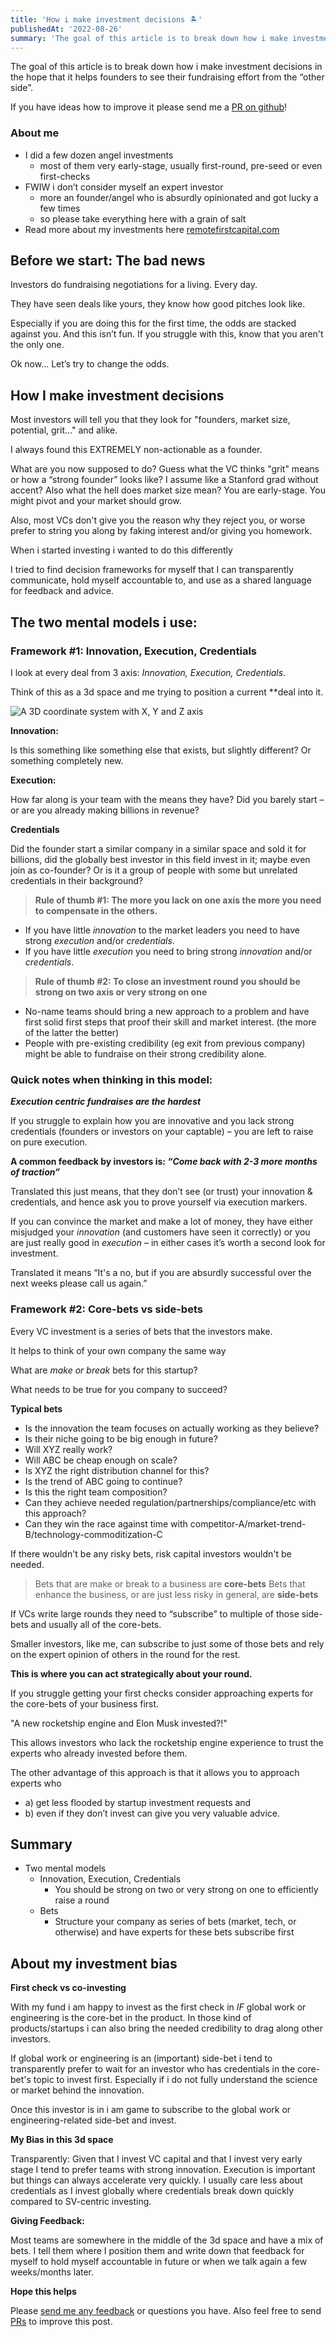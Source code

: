 ```yaml
---
title: 'How i make investment decisions 🏝'
publishedAt: '2022-08-26'
summary: 'The goal of this article is to break down how i make investment decisions in the hope that it helps founders to see their fundraising effort from the “other side”.'
---
```


The goal of this article is to break down how i make investment decisions in the hope that it helps founders to see their fundraising effort from the “other side”.

If you have ideas how to improve it please send me a [PR on github](https://github.com/andreasklinger/klinger-io/pulls)!

### About me

- I did a few dozen angel investments
  - most of them very early-stage, usually first-round, pre-seed or even first-checks
- FWIW i don’t consider myself an expert investor
  - more an founder/angel who is absurdly opinionated and got lucky a few times
  - so please take everything here with a grain of salt
- Read more about my investments here [remotefirstcapital.com](http://remotefirstcapital.com/)

## Before we start: The bad news

Investors do fundraising negotiations for a living. Every day. 

They have seen deals like yours, they know how good pitches look like. 

Especially if you are doing this for the first time, the odds are stacked against you. And this isn’t fun. If you struggle with this, know that you aren't the only one.

Ok now… Let’s try to change the odds.

## How I make investment decisions

Most investors will tell you that they look for "founders, market size, potential, grit…" and alike.

I always found this EXTREMELY non-actionable as a founder.

What are you now supposed to do? Guess what the VC thinks "grit" means or how a “strong founder” looks like? I assume like a Stanford grad without accent? Also what the hell does market size mean? You are early-stage. You might pivot and your market should grow.

Also, most VCs don't give you the reason why they reject you, or worse prefer to string you along by faking interest and/or giving you homework.

When i started investing i wanted to do this differently

I tried to find decision frameworks for myself that I can transparently communicate, hold myself accountable to, and use as a shared language for feedback and advice.

## The two mental models i use:

### Framework #1: Innovation, Execution, Credentials

I look at every deal from 3 axis: _Innovation, Execution, Credentials._

Think of this as a 3d space and me trying to position a current \*\*deal into it.

<Image
  src="investment-decisions-3d.webp"
  alt="A 3D coordinate system with X, Y and Z axis"
/>

**Innovation:**

Is this something like something else that exists, but slightly different? Or something completely new.

**Execution:**

How far along is your team with the means they have? Did you barely start – or are you already making billions in revenue?

**Credentials**

Did the founder start a similar company in a similar space and sold it for billions, did the globally best investor in this field invest in it; maybe even join as co-founder? Or is it a group of people with some but unrelated credentials in their background?

> **Rule of thumb #1: The more you lack on one axis the more you need to compensate in the others.**

- If you have little _innovation_ to the market leaders you need to have strong _execution_ and/or _credentials_.
- If you have little _execution_ you need to bring strong _innovation_ and/or _credentials_.

> **Rule of thumb #2: To close an investment round you should be strong on two axis or very strong on one**

- No-name teams should bring a new approach to a problem and have first solid first steps that proof their skill and market interest. (the more of the latter the better)
- People with pre-existing credibility (eg exit from previous company) might be able to fundraise on their strong credibility alone. 


### Quick notes when thinking in this model:

**_Execution centric fundraises are the hardest_**

If you struggle to explain how you are innovative and you lack strong credentials (founders or investors on your captable) – you are left to raise on pure execution.

**A common feedback by investors is: _“Come back with 2-3 more months of traction”_**

Translated this just means, that they don’t see (or trust) your innovation & credentials, and hence ask you to prove yourself via execution markers.

If you can convince the market and make a lot of money, they have either misjudged your _innovation_ (and customers have seen it correctly) or you are just really good in _execution_ – in either cases it’s worth a second look for investment.

Translated it means “It's a no, but if you are absurdly successful over the next weeks please call us again.”

### Framework #2: Core-bets vs side-bets

Every VC investment is a series of bets that the investors make.

It helps to think of your own company the same way

What are _make or break_ bets for this startup?

What needs to be true for you company to succeed?

**Typical bets**

- Is the innovation the team focuses on actually working as they believe?
- Is their niche going to be big enough in future?
- Will XYZ really work?
- Will ABC be cheap enough on scale?
- Is XYZ the right distribution channel for this?
- Is the trend of ABC going to continue?
- Is this the right team composition?
- Can they achieve needed regulation/partnerships/compliance/etc with this approach?
- Can they win the race against time with competitor-A/market-trend-B/technology-commoditization-C

If there wouldn't be any risky bets, risk capital investors wouldn't be needed.

> Bets that are make or break to a business are **core-bets**
> Bets that enhance the business, or are just less risky in general, are **side-bets**

If VCs write large rounds they need to “subscribe” to multiple of those side-bets and usually all of the core-bets.

Smaller investors, like me, can subscribe to just some of those bets and rely on the expert opinion of others in the round for the rest.

**This is where you can act strategically about your round.**

If you struggle getting your first checks consider approaching experts for the core-bets of your business first.

"A new rocketship engine and Elon Musk invested?!"

This allows investors who lack the rocketship engine experience to trust the experts who already invested before them.

The other advantage of this approach is that it allows you to approach experts who

- a) get less flooded by startup investment requests and
- b) even if they don’t invest can give you very valuable advice.


## Summary

- Two mental models
  - Innovation, Execution, Credentials
    - You should be strong on two or very strong on one to efficiently raise a round
  - Bets
    - Structure your company as series of bets (market, tech, or otherwise) and have experts for these bets subscribe first


## About my investment bias

**First check vs co-investing**

With my fund i am happy to invest as the first check in _IF_ global work or engineering is the core-bet in the product. In those kind of products/startups i can also bring the needed credibility to drag along other investors.

If global work or engineering is an (important) side-bet i tend to transparently prefer to wait for an investor who has credentials in the core-bet's topic to invest first. Especially if i do not fully understand the science or market behind the innovation.

Once this investor is in i am game to subscribe to the global work or engineering-related side-bet and invest.

**My Bias in this 3d space**

Transparently: Given that I invest VC capital and that I invest very early stage I tend to prefer teams with strong innovation. Execution is important but things can always accelerate very quickly. I usually care less about credentials as I invest globally where credentials break down quickly compared to SV-centric investing.

**Giving Feedback:**

Most teams are somewhere in the middle of the 3d space and have a mix of bets. I tell them where I position them and write down that feedback for myself to hold myself accountable in future or when we talk again a few weeks/months later.

**Hope this helps**

Please [send me any feedback](https://twitter.com/andreasklinger) or questions you have. Also feel free to send [PRs](https://github.com/andreasklinger/klinger-io/blob/main/posts/how-i-make-investment-decisions.mdx) to improve this post.
